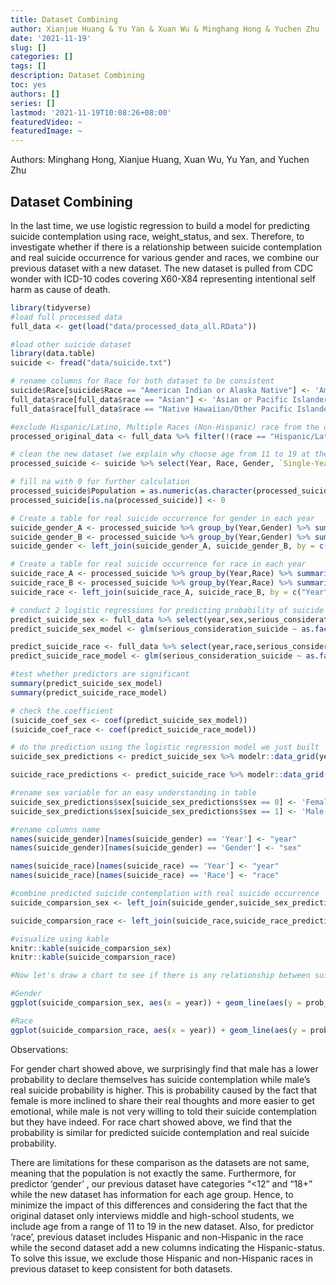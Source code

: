 ```yaml
---
title: Dataset Combining
author: Xianjue Huang & Yu Yan & Xuan Wu & Minghang Hong & Yuchen Zhu
date: '2021-11-19'
slug: []
categories: []
tags: []
description: Dataset Combining
toc: yes
authors: []
series: []
lastmod: '2021-11-19T10:08:26+08:00'
featuredVideo: ~
featuredImage: ~
---
```


Authors: Minghang Hong, Xianjue Huang, Xuan Wu, Yu Yan, and Yuchen Zhu

## Dataset Combining

In the last time, we use logistic regression to build a model for predicting suicide contemplation using race, weight_status, and sex. Therefore, to investigate whether if there is a relationship between suicide contemplation and real suicide occurrence for various gender and races, we combine our previous dataset with a new dataset. The new dataset is pulled from CDC wonder with ICD-10 codes covering X60-X84 representing intentional self harm as cause of death. 

```r
library(tidyverse)
#load full processed data 
full_data <- get(load("data/processed_data_all.RData"))
```

```r
#load other suicide dataset
library(data.table)
suicide <- fread("data/suicide.txt")
```

```r
# rename columns for Race for both dataset to be consistent
suicide$Race[suicide$Race == "American Indian or Alaska Native"] <- 'American Indian/Alaska Native' 
full_data$race[full_data$race == "Asian"] <- 'Asian or Pacific Islander'
full_data$race[full_data$race == "Native Hawaiian/Other Pacific Islander"] <- 'Asian or Pacific Islander'

#exclude Hispanic/Latino, Multiple Races (Non-Hispanic) race from the original dataset (Explained at the end)
processed_original_data <- full_data %>% filter(!(race == "Hispanic/Latino" | race == "Multiple Races (Non-Hispanic)"))
```

```r
# clean the new dataset (we explain why choose age from 11 to 19 at the end)
processed_suicide <- suicide %>% select(Year, Race, Gender, `Single-Year Ages Code`,Deaths,Population) %>% filter(`Single-Year Ages Code` <= 19 & `Single-Year Ages Code` >= 11) 

# fill na with 0 for further calculation
processed_suicide$Population = as.numeric(as.character(processed_suicide$Population))
processed_suicide[is.na(processed_suicide)] <- 0
```

```r
# Create a table for real suicide occurrence for gender in each year
suicide_gender_A <- processed_suicide %>% group_by(Year,Gender) %>% summarise(Deaths = sum(Deaths))
suicide_gender_B <- processed_suicide %>% group_by(Year,Gender) %>% summarise(Population = sum(Population))
suicide_gender <- left_join(suicide_gender_A, suicide_gender_B, by = c("Year","Gender")) %>% mutate(prob_real_suicide = Deaths/Population * 100) %>% select(Year, Gender, prob_real_suicide)

# Create a table for real suicide occurrence for race in each year
suicide_race_A <- processed_suicide %>% group_by(Year,Race) %>% summarise(Deaths = sum(Deaths))
suicide_race_B <- processed_suicide %>% group_by(Year,Race) %>% summarise(Population = sum(Population))
suicide_race <- left_join(suicide_race_A, suicide_race_B, by = c("Year","Race")) %>% mutate(prob_real_suicide = Deaths/Population * 100) %>% select(Year, Race, prob_real_suicide)
```

```r
# conduct 2 logistic regressions for predicting probability of suicide contemplation using gender and race 
predict_suicide_sex <- full_data %>% select(year,sex,serious_consideration_suicide)
predict_suicide_sex_model <- glm(serious_consideration_suicide ~ as.factor(year) + sex, data = predict_suicide_sex, family = binomial)

predict_suicide_race <- full_data %>% select(year,race,serious_consideration_suicide)
predict_suicide_race_model <- glm(serious_consideration_suicide ~ as.factor(year) + race, data = predict_suicide_race, family = binomial)

#test whether predictors are significant 
summary(predict_suicide_sex_model)
summary(predict_suicide_race_model)
```

```r
# check the coefficient 
(suicide_coef_sex <- coef(predict_suicide_sex_model))
(suicide_coef_race <- coef(predict_suicide_race_model))
```

```r
# do the prediction using the logistic regression model we just built
suicide_sex_predictions <- predict_suicide_sex %>% modelr::data_grid(year,sex) %>% modelr::add_predictions(predict_suicide_sex_model) %>% mutate(prob_contem_suicide = 1- exp(pred)/(1+exp(pred))) %>% select(!pred) %>% arrange(desc(prob_contem_suicide))

suicide_race_predictions <- predict_suicide_race %>% modelr::data_grid(year,race) %>% modelr::add_predictions(predict_suicide_race_model) %>% mutate(prob_contem_suicide = 1- exp(pred)/(1+exp(pred))) %>% select(!pred) %>% arrange(desc(prob_contem_suicide))

#rename sex variable for an easy understanding in table
suicide_sex_predictions$sex[suicide_sex_predictions$sex == 0] <- 'Female' #Female
suicide_sex_predictions$sex[suicide_sex_predictions$sex == 1] <- 'Male' #Male

#rename columns name
names(suicide_gender)[names(suicide_gender) == 'Year'] <- "year"
names(suicide_gender)[names(suicide_gender) == 'Gender'] <- "sex"

names(suicide_race)[names(suicide_race) == 'Year'] <- "year"
names(suicide_race)[names(suicide_race) == 'Race'] <- "race"

#combine predicted suicide contemplation with real suicide occurrence
suicide_comparsion_sex <- left_join(suicide_gender,suicide_sex_predictions, by = c("year","sex")) %>% drop_na(prob_contem_suicide)

suicide_comparsion_race <- left_join(suicide_race,suicide_race_predictions, by = c("year","race")) %>% drop_na(prob_contem_suicide)

#visualize using kable
knitr::kable(suicide_comparsion_sex)
knitr::kable(suicide_comparsion_race)
```

```r
#Now let's draw a chart to see if there is any relationship between suicide contemplation and real suicide occurrence for Gender and Race

#Gender
ggplot(suicide_comparsion_sex, aes(x = year)) + geom_line(aes(y = prob_real_suicide, color = sex)) + geom_line(aes(y = prob_contem_suicide, color = sex)) + labs(y = "prob") + annotate("text", x = 2003, y = 0.15, label = "predicted suicide contemplation") + annotate("text", x = 2003, y = 0.02, label = "real suicide")

#Race
ggplot(suicide_comparsion_race, aes(x = year)) + geom_line(aes(y = prob_real_suicide, color = race)) + geom_line(aes(y = prob_contem_suicide, color = race)) + labs(y = "prob") + annotate("text", x = 2010, y = 0.22, label = "predicted suicide contemplation") + annotate("text", x = 2003, y = 0.04, label = "real suicide")
```
Observations: 

For gender chart showed above, we surprisingly find that male has a lower probability to declare themselves has suicide contemplation while male's real suicide probability is higher. This is probability caused by the fact that female is more inclined to share their real thoughts and more easier to get emotional, while male is not very willing to told their suicide contemplation but they have indeed. For race chart showed above, we find that the  probability is similar for predicted suicide contemplation and real suicide probability.

There are limitations for these comparison as the datasets are not same, meaning that the population is not exactly the same. Furthermore, for predictor 'gender' , our previous dataset have categories "<12" and "18+" while the new dataset has information for each age group. Hence, to minimize the impact of this differences and considering the fact that the original dataset only interviews middle and high-school students, we include age from a range of 11 to 19 in the new dataset. Also, for predictor 'race', previous dataset includes Hispanic and non-Hispanic in the race while the second dataset add a new columns indicating the Hispanic-status. To solve this issue, we exclude those Hispanic and non-Hispanic races in previous dataset to keep consistent for both datasets.